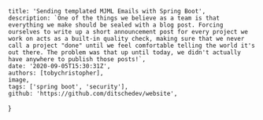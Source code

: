 
    title: 'Sending templated MJML Emails with Spring Boot',
    description: `One of the things we believe as a team is that everything we make should be sealed with a blog post. Forcing ourselves to write up a short announcement post for every project we work on acts as a built-in quality check, making sure that we never call a project "done" until we feel comfortable telling the world it's out there. The problem was that up until today, we didn't actually have anywhere to publish those posts!`,
    date: '2020-09-05T15:30:31Z',
    authors: [tobychristopher],
    image,
    tags: ['spring boot', 'security'],
    github: 'https://github.com/ditschedev/website',
}